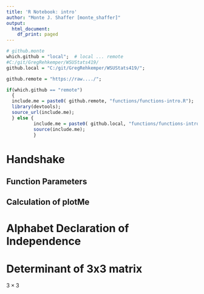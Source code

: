 ```yaml
---
title: 'R Notebook: intro'
author: "Monte J. Shaffer [monte_shaffer]"
output:
  html_document:
    df_print: paged
---
```


```r
# github.monte
which.github = "local";  # local ... remote 
#C:/git/GregRehkemper/WSUStats419/
github.local = "C:/git/GregRehkemper/WSUStats419/";

github.remote = "https://raw..../";

if(which.github == "remote")
  {
  include.me = paste0( github.remote, "functions/functions-intro.R");
  library(devtools);
  source_url(include.me);
  } else {
          include.me = paste0( github.local, "functions/functions-intro.R");
          source(include.me);
          }
```


# Handshake

## Function Parameters

## Calculation of plotMe


# Alphabet Declaration of Independence

# Determinant of 3x3 matrix

$3 \times 3$


